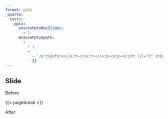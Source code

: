 ```yaml
---
format: pptx
_quarto:
  tests:
    pptx:
      ensurePptxMaxSlides:
        - 1
      ensurePptxXpath:
        - 
          - 1
          - 
            - '<a:t>Before<//a:t><//a:r><//a:p><a:p><a:pPr lvl="0" indent="0" marL="0"><a:buNone //><//a:pPr><a:r><a:rPr //><a:t>After<//a:t>'
          - []
---
```


## Slide 

Before

{{< pagebreak >}}

After
